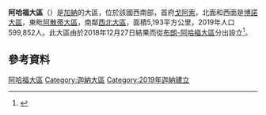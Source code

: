 {{NoteTA
|G1=Country
}}
{{Infobox settlement
| name = 阿哈福大區
| native_name = Ahafo Region
| type = {{le|大區 (迦納)|Regions of Ghana|大區}}
| image_skyline = The Tano River.jpg
| image_caption = 塔諾河
| image_map = Ahafo in Ghana 2018.svg
| mapsize = 
| map_caption = 阿哈福大區位於迦納的位置
| image_map1 = 
| map_caption1 = 
| flag_size = 250px
| flag_link = 
| subdivision_type1 = 國家
| subdivision_name1 = [[加纳|加纳]]
| leader_title = 最大聚居地
| leader_name = [[Mim,_Ahafo|Mim, Ahafo]] 
| leader_title1 = 大區首長
| leader_name1 = George Yaw Boakye<ref>{{Cite web |url=https://ahrcc.gov.gh/newly-appointed-ahafo-regional-minister-hon-george-yaw-boakye-paid-a-courtesy-call-to-nana-sankoremanhene/ |title=存档副本 |access-date=2022-01-30 |archive-date=2021-10-20 |archive-url=https://web.archive.org/web/20211020035554/https://ahrcc.gov.gh/newly-appointed-ahafo-regional-minister-hon-george-yaw-boakye-paid-a-courtesy-call-to-nana-sankoremanhene/ |dead-url=no }}</ref>
| leader_title2 = 
| leader_name2 = 
| seat_type = 首府
| seat = [[戈阿索|戈阿索]]
| area_total_km2 = 5,193
| area_footnotes = 
| area_rank = 
| population_total = 564,536<ref>{{Cite web|url=https://www.statsghana.gov.gh/regionalpopulation.php?population=MTMxOTU3MTAxOC44MjU=&&Bono&regid=2|title=Ghana Statistical Services|access-date=2022-01-30|archive-date=2022-01-30|archive-url=https://web.archive.org/web/20220130200651/https://statsghana.gov.gh/regionalpopulation.php?population=MTMxOTU3MTAxOC44MjU=&&Bono&regid=2|dead-url=no}}</ref>
| population_as_of = 2020
| population_footnotes = 
| population_rank = [[迦納大區面積列表|第16名]]
| population_density_km2 = auto
| demographics_type1 = [[购买力平价|购买力平价]]
| demographics1_footnotes = 
| demographics1_title1 = 年
| demographics1_info1 = 
| demographics1_title2 = 人均
| demographics1_info2 = 
| demographics_type2 = [[国内生产总值|国内生产总值]]
| demographics2_title1 = 年
| demographics2_info1 = 
| demographics2_title2 = 人均
| demographics2_info2 = 
| blank_name_sec2 = [[人类发展指数|人类发展指数]] {{nobold|(2017)}}
| blank_info_sec2 = 
| parts_type = 
| parts_style = para
| p1 = 
| iso_code = 
| website = 
| timezone = [[格林尼治標準時間|GMT]]
| area_code = [[迦納電話號碼|035]]
}}
{{coord|7|00|N|2|27|W|display=title|region:GH_type:adm1st_source:GNS-enwiki}}

'''阿哈福大區'''（{{lang-en|Ahafo Region}}）是[[加納|加納]]的大區，位於該國西南部，首府[[戈阿索|戈阿索]]，北面和西面是[[博諾大區|博諾大區]]，東毗[[阿散蒂大區|阿散蒂大區]]，南鄰[[西北大區_(迦納)|西北大區]]，面積5,193平方公里，2019年人口599,852人。此大區由於2018年12月27日{{le|2018年迦納新大區公民投票|2018 Ghanaian new regions referendum|迦納新大區公民投票}}結果而從[[布朗-阿哈福大區|布朗-阿哈福大區]]分出設立<ref>{{Cite web|url=http://presidency.gov.gh/index.php/2017/10/06/creation-of-new-region-in-your-hands-president-akufo-addo-to-nayiri/|title="Creation Of New Region In Your Hands" – President Akufo-Addo To Nayiri – The Presidency, Republic of Ghana|website=presidency.gov.gh|language=en-US|access-date=2017-12-12|archive-url=https://web.archive.org/web/20171211071727/http://presidency.gov.gh/index.php/2017/10/06/creation-of-new-region-in-your-hands-president-akufo-addo-to-nayiri/|archive-date=2017-12-11|url-status=dead}}</ref>。

==參考資料==
{{Reflist}}

{{Ghana}}
{{Authority control}}

{{DEFAULTSORT:Ahafo Region}}
[[Category:阿哈福大區|]]
[[Category:迦納大區|Category:迦納大區]]
[[Category:2019年迦納建立|Category:2019年迦納建立]]

{{Ghana-geo-stub}}